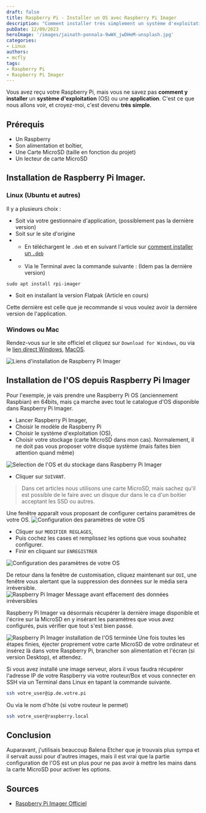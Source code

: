 ```yaml
---
draft: false
title: Raspberry Pi - Installer un OS avec Raspberry Pi Imager
description: "Comment installer très simplement un système d'exploitation dans votre Raspberry Pi avec Raspberry Pi Imager"
pubDate: 12/09/2023
heroImage: '/images/jainath-ponnala-9wWX_jwDHeM-unsplash.jpg'
categories: 
- Linux
authors: 
- mcfly
tags:
- Raspberry Pi
- Raspberry Pi Imager
---
```


Vous avez reçu votre Raspberry Pi, mais vous ne savez pas **comment y installer** un **système d'exploitation** (OS) ou une **application**. C'est ce que nous allons voir, et croyez-moi, c'est devenu **très simple**.
## Prérequis
- Un Raspberry
- Son alimentation et boîtier,
- Une Carte MicroSD (taille en fonction du projet)
- Un lecteur de carte MicroSD

## Installation de Raspberry Pi Imager.
### Linux (Ubuntu et autres)
Il y a plusieurs choix :
- Soit via votre gestionnaire d'application, (possiblement pas la dernière version)
- Soit sur le site d'origine 
- - En téléchargent le `.deb` et en suivant l'article sur [comment installer un `.deb`](/blog/linux_installer_deb)
- - Via le Terminal avec la commande suivante : (Idem pas la dernière version)

```
sudo apt install rpi-imager
```
- Soit en installant la version Flatpak (Article en cours)

Cette dernière est celle que je recommande si vous voulez avoir la dernière version de l'application.

### Windows ou Mac
Rendez-vous sur le site officiel et cliquez sur `Download for Windows`, ou via le [lien direct Windows](https://downloads.raspberrypi.org/imager/imager_latest.exe), [MacOS](https://downloads.raspberrypi.org/imager/imager_latest.dmg). 

![Liens d'installation de Raspberry Pi Imager](./img/raspberry_pi_imager_installation.png)

## Installation de l'OS depuis Raspberry Pi Imager
Pour l'exemple, je vais prendre une Raspberry Pi OS (anciennement Raspbian) en 64bits, mais ça marche avec tout le catalogue d'OS disponible dans Raspberry Pi Imager.

- Lancer Raspberry Pi Imager,
- Choisir le modèle de Raspberry Pi
- Choisir le système d'exploitation (OS),
- Choisir votre stockage (carte MicroSD dans mon cas). Normalement, il ne doit pas vous proposer votre disque système (mais faites bien attention quand même)

![Selection de l'OS et du stockage dans Raspberry Pi Imager](./img/raspberry_pi_imager_selection_pi_os_stockage.gif)

- Cliquer sur `SUIVANT`.

>Dans cet articles nous utilisons une carte MicroSD, mais sachez qu'il est possible de le faire avec un disque dur dans le ca d'un boitier acceptant les SSD ou autres.

Une fenêtre apparaît vous proposant de configurer certains paramètres de votre OS.
![Configuration des paramètres de votre OS](./img/raspberry_pi_imager_os_customization.png)

- Cliquer sur `MODIFIER REGLAGES`,
- Puis cochez les cases et remplissez les options que vous souhaitez configurer.
- Finir en cliquant sur `ENREGISTRER`

![Configuration des paramètres de votre OS](./img/raspberry_pi_imager_configuration.gif)

De retour dans la fenêtre de customisation, cliquez maintenant sur `OUI`, une fenêtre vous alertant que la suppression des données sur le média sera irréversible.
![Raspberry Pi Imager Message avant effacement des données irréversibles](./img/raspberry_pi_imager_alerte_effacement_des_donnees.png)

Raspberry Pi Imager va désormais récupérer la dernière image disponible et l'écrire sur la MicroSD en y insérant les paramètres que vous avez configurés, puis vérifier que tout s'est bien passé.

![Raspberry Pi Imager installation de l'OS terminée](./img/raspberry_pi_imager_fini.png)
Une fois toutes les étapes finies, éjecter proprement votre carte MicroSD de votre ordinateur et insérez là dans votre Raspberry Pi, brancher son alimentation et l'écran (si version Desktop), et attendez.

Si vous avez installé une image serveur, alors il vous faudra récupérer l'adresse IP de votre Raspberry via votre routeur/Box et vous connecter en SSH via un Terminal dans Linux en tapant la commande suivante.
```bash
ssh votre_user@ip.de.votre.pi
```
Ou via le nom d'hôte (si votre routeur le permet)
```bash
ssh votre_user@raspberry.local
```

## Conclusion
Auparavant, j'utilisais beaucoup Balena Etcher que je trouvais plus sympa et il servait aussi pour d'autres images, mais il est vrai que la partie configuration de l'OS est un plus pour ne pas avoir à mettre les mains dans la carte MicroSD pour activer les options.

## Sources
- [Raspberry Pi Imager Officiel](https://www.raspberrypi.com/software/)